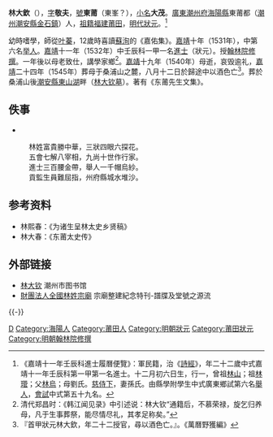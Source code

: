 {{Otheruses|other=名为林敬夫的其他人物|林敬夫}}
{{明清人物信息框
| 姓名 = 林大欽
| 原名 =
| 圖片名稱= 
| 圖片大小 =
| 圖片說明 = 
| 最高職務 = 翰林院修撰
| 國家 = 大明 
| 爵位 =
| 籍貫 = [[廣東省|廣東省]][[潮州府|潮州府]][[海陽縣|海陽縣]]
| 族裔 = 
| 旗籍 = 
| 字號 = 
| 諡號 =
| 出生日期 = 十二月初六日
| 出生地點 =
| 逝世日期 = 嘉靖二十四年（1545年）
| 逝世地點 =
| 墓葬 =
| 配偶 = 孫氏
| 親屬 = 曾祖[[林山|林山]]，祖[[林𤪔|林𤪔]]，父[[林烏|林烏]]，母劉氏
| 出身 =
* 嘉靖十一年壬辰科進士及第
| 經歷 =
| 著作 =  
*《东莆先生文集》
}}
'''林大欽'''（{{bd|1512年||1545年|catIdx=L林}}），[[表字|字]]'''敬夫'''，[[號|號]]'''東莆'''（東峯？），[[小名|小名]]'''大茂'''。[[廣東|廣東]][[潮州府|潮州府]][[海陽縣|海陽縣]]東莆都（[[潮州|潮州]][[潮安縣|潮安縣]][[金石鎮|金石鎮]]）人，[[祖籍|祖籍]][[福建|福建]][[莆田|莆田]]，[[明代|明代]][[狀元|狀元]]。<ref>《嘉靖十一年壬辰科進士履曆便覽》：軍民籍，治《[[詩經|詩經]]》，年二十二歲中式嘉靖十一年壬辰科第一甲第一名進士。十二月初六日生，行一，曾祖[[林山|林山]]；祖[[林𤪔|林𤪔]]；父[[林烏|林烏]]；母劉氏。[[慈侍下|慈侍下]]，妻孫氏。由縣學附學生中式廣東鄉試第六名[[舉人|舉人]]，[[會試|會試]]中式第五十九名。</ref>

幼時嗜學，師從[[叶蓁|叶蓁]]，12歲時喜讀[[蘇洵|蘇洵]]的《嘉佑集》。[[嘉靖|嘉靖]]十年（1531年），中第六名[[举人|举人]]。[[嘉靖|嘉靖]]十一年（1532年）中壬辰科一甲一名[[進士|進士]]（狀元）。授[[翰林院|翰林院]][[修撰|修撰]]。一年後以母老致仕，講學家鄉<ref>清代郑昌时：《韩江闻见录》中引述说：林大钦“通籍后，不慕荣禄，旋乞归养母，凡于生事葬祭，能尽情尽礼，其孝足称矣。”</ref>。[[嘉靖|嘉靖]]十九年（1540年）母逝，哀毁逾礼，[[嘉靖|嘉靖]]二十四年（1545年）葬母于桑浦山之麓，八月十二日於歸途中以酒色亡<ref>『首甲狀元林大欽，年二十二授官，尋以酒色亡。』。《萬曆野獲編》</ref>。葬於桑浦山後[[潮安縣|潮安縣]][[東山湖|東山湖]]畔（[[林大钦墓|林大钦墓]]）。著有《东莆先生文集》。

==佚事==
*{{citation needed|[[明世宗|明世宗]]御贈詩一首狀元林大欽領}}

:林姓富貴勝中華，三狀四眼六探花。
:五會七解八宰相，九尚十世作行家。
:進士三百腰金帶，舉人一千帽烏紗。
:貢監生員難屈指，州府縣城水堆沙。

== 参考资料 ==
{{reflist}}
* 林熙春：《为诸生呈林太史乡贤稿》
* 林大春：《东莆太史传》

==外部链接==
*[http://www.czlib.cn/czly00c9.htm 林大钦]{{dead link|date=2018年3月 |bot=InternetArchiveBot |fix-attempted=yes }} 潮州市图书馆
*[http://www.linajf1901.com/information_db.php?information_id=17 財團法人全國林姓宗廟] {{Wayback|url=http://www.linajf1901.com/information_db.php?information_id=17 |date=20170305001213 }} 宗廟整建紀念特刊-譜牒及堂號之源流

{{-}}
{{並稱|潮州後七賢|[[林大欽|林大欽]] - [[翁萬達|翁萬達]] - [[蕭端蒙|蕭端蒙]] - [[郭之奇|郭之奇]] - [[黃奇遇|黃奇遇]] - [[許國佐|許國佐]] - [[羅萬傑|羅萬傑]]}}
{{嘉靖十一年壬辰科殿試金榜}}

{{Authority control}}
{{DEFAULTSORT:Lin林}}
[[Category:林姓|D]]
[[Category:海陽人|Category:海陽人]]
[[Category:莆田人|Category:莆田人]]
[[Category:明朝狀元|Category:明朝狀元]]
[[Category:莆田狀元|Category:莆田狀元]]
[[Category:明朝翰林院修撰|Category:明朝翰林院修撰]]
